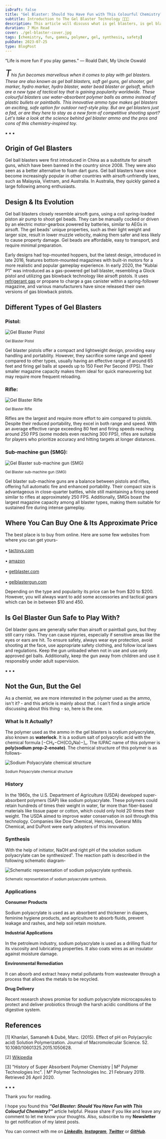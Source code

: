```yaml
---
isDraft: false
title: "Gel Blaster: Should You Have Fun with This Colourful Chemistry?"
subtitle: Introduction to The Gel Blaster Technology 🔫🔫🔫
description: This article will discuss what is gel blasters, is gel blaster safe, how much is gell blaster worth, where one can buy a gel blaster, chemistry behind its gel and so on..
duration: 7 Min Read
cover: ./gel-blaster-cover.jpg
tags: [chemistry, fun, games, polymer, gel, synthesis, safety]
pubDate: 2023-07-25
type: BlogPost
---
```

<div>
<div class="biggerParagraph">
“Life is more fun if you play games.” ― Roald Dahl, My Uncle Oswald
</div>

_<span style="font-size:30px;">T</span>his fun becomes marvellous when it comes to play with gel blasters. These are also known as gel ball blasters, soft gel guns, gel shooter, gel marker, hydro marker, hydro blaster, water bead blaster or gelsoft, which are a new type of tactical toy that is gaining popularity worldwide. These colourful blasters use water-absorbent polymer balls as ammo instead of plastic bullets or paintballs. This innovative ammo type makes gel blasters an exciting, safe option for outdoor nerf-style play. But are gel blasters just a fad, or are they here to stay as a new form of competitive shooting sport? Let's take a look at the science behind gel blaster ammo and the pros and cons of this chemistry-inspired toy._

<p class="sectionDivider">⁕ ⁕ ⁕</p>

## Origin of Gel Blasters
Gel ball blasters were first introduced in China as a substitute for airsoft guns, which have been banned in the country since 2008. They were also seen as a better alternative to foam dart guns. Gel ball blasters have since become increasingly popular in other countries with airsoft-unfriendly laws, such as Malaysia, Vietnam, and Australia. In Australia, they quickly gained a large following among enthusiasts.

## Design & Its Evolution
Gel ball blasters closely resemble airsoft guns, using a coil spring-loaded piston air pump to shoot gel beads. They can be manually cocked or driven by an electric motor-gearbox powered by batteries, similar to AEGs in airsoft. The gel beads' unique properties, such as their light weight and larger size, result in lower muzzle velocity, making them safer and less likely to cause property damage. Gel beads are affordable, easy to transport, and require minimal preparation. 

Early designs had top-mounted hoppers, but the latest design, introduced in late 2016, features bottom-mounted magazines with built-in motors for a more realistic and popular gameplay experience. In early 2020, the "Kublai P1" was introduced as a gas-powered gel ball blaster, resembling a Glock pistol and utilizing gas blowback technology like airsoft pistols. It uses [refrigerant gas](https://en.wikipedia.org/wiki/Refrigerant_gas) or propane to charge a gas canister within a spring-follower magazine, and various manufacturers have since released their own versions of gas blowback pistols.

## Different Types of Gel Blasters
### Pistol: 

<div><div>

![Gel Blaster Pistol](./figures/pistol.jpg)

<sup>Gel Blaster Pistol</sup>

</div></div>

Gel blaster pistols offer a compact and lightweight design, providing easy handling and portability. However, they sacrifice some range and speed compared to other types, usually having an effective range of around 65 feet and firing gel balls at speeds up to 150 Feet Per Second (FPS). Their smaller magazine capacity makes them ideal for quick maneuvering but may require more frequent reloading.

### Rifle: 

<div><div>

![Gel Blaster Rifle](./figures/rifle.jpg)

<sup>Gel Blaster Rifle</sup>

</div></div>

Rifles are the largest and require more effort to aim compared to pistols. Despite their reduced portability, they excel in both range and speed. With an average effective range exceeding 80 feet and firing speeds reaching around 250 FPS (some models even reaching 300 FPS), rifles are suitable for players who prioritize accuracy and hitting targets at longer distances.

### Sub-machine gun (SMG): 

<div><div>

![Gel Blaster sub-machine gun (SMG)](./figures/smg.jpg)

<sup>Gel Blaster sub-machine gun (SMG)</sup>

</div></div>

Gel blaster sub-machine guns are a balance between pistols and rifles, offering full automatic fire and enhanced portability. Their compact size is advantageous in close-quarter battles, while still maintaining a firing speed similar to rifles at approximately 250 FPS. Additionally, SMGs boast the largest magazine capacity among all blaster types, making them suitable for sustained fire during intense gameplay.

## Where You Can Buy One & Its Approximate Price
The best place is to buy from online. Here are some few websites from where you can get yours-<br></br>
• [tactoys.com](https://www.tactoys.com/)<br></br>
• [amazon](https://www.amazon.com/)<br></br>
• [getblaster.com](https://gelblaster.com/)<br></br>
• [gelblastergun.com](https://gelblastergun.com/)

Depending on the type and popularity its price can be from $20 to $200. However, you will always want to add some accessories and tactical gears which can be in between $10 and 450.

## Is Gel Blaster Gun Safe to Play With?
Gel blaster guns are generally safer than airsoft or paintball guns, but they still carry risks. They can cause injuries, especially if sensitive areas like the eyes or ears are hit. To ensure safety, always wear eye protection, avoid shooting at the face, use appropriate safety clothing, and follow local laws and regulations. Keep the gun unloaded when not in use and use only approved gel balls. Additionally, keep the gun away from children and use it responsibly under adult supervision.

<p class="sectionDivider">⁕ ⁕ ⁕</p>

## Not the Gun, But the Gel
As a chemist, we are more interested in the polymer used as the ammo, isn't it? - and this article is mainly about that. I can't find a single article discussing about this thing - so, here is the one. 
### What Is It Actually?
The polymer used as the ammo in the gel blasters is sodium polyacrylate, also known as **waterlock**. It is a sodium salt of polyacrylic acid with the chemical formula [−CH₂−CH(CO₂Na)−]ₙ. The IUPAC name of this polymer is **poly(sodium prop-2-enoate)**. The chemical structure of this polymer is as follows-

<div><div>

![Sodium Polyacrylate chemical structure](./figures/sodium-polyacrylate.jpg)

<sup>Sodium Polyacrylate chemical structure</sup>

</div></div>

### History
In the 1960s, the U.S. Department of Agriculture (USDA) developed super-absorbent polymers (SAP) like sodium polyacrylate. These polymers could retain hundreds of times their weight in water, far more than fiber-based materials like tissue paper or cotton, which could only hold 20 times their weight. The USDA aimed to improve water conservation in soil through this technology. Companies like Dow Chemical, Hercules, General Mills Chemical, and DuPont were early adopters of this innovation. 

### Synthesis
With the help of initiator, NaOH and right pH of the solution sodium polyacrylate can be synthesized¹. The reaction path is described in the following schematic diagram-

<div><div>

![Schematic representation of sodium polyacrylate synthesis.](./figures/synthesis-of-polysodium-acrylate.png)

<sup>Schematic representation of sodium polyacrylate synthesis.</sup>

</div></div>

### Applications
**Consumer Products**<br></br>
Sodium polyacrylate is used as an absorbent and thickener in diapers, feminine hygiene products, and agriculture to absorb fluids, prevent leakage and rashes, and help soil retain moisture.

**Industrial Applications**<br></br>
In the petroleum industry, sodium polyacrylate is used as a drilling fluid for its viscosity and lubricating properties. It also coats wires as an insulator against moisture damage.

**Environmental Remediation**<br></br>
It can absorb and extract heavy metal pollutants from wastewater through a process that allows the metals to be recycled.

**Drug Delivery**<br></br>
Recent research shows promise for sodium polyacrylate microcapsules to protect and deliver probiotics through the harsh acidic conditions of the digestive system.

## References
[1] Khanlari, Samaneh & Dubé, Marc. (2015). Effect of pH on Poly(acrylic acid) Solution Polymerization. Journal of Macromolecular Science. 52. 10.1080/10601325.2015.1050628. 

[2] [Wikipedia](https://en.wikipedia.org/wiki/Gel_blaster)

[3] "History of Super Absorbent Polymer Chemistry | M² Polymer Technologies Inc". | M² Polymer Technologies Inc. 21 February 2019. Retrieved 26 April 2020.

<p class="sectionDivider">⁕ ⁕ ⁕</p>

<div class="citationBlockquote">
Thank you for reading.

I hope you found this **_“Gel Blaster: Should You Have Fun with This Colourful Chemistry?”_** article helpful. Please share if you like and leave any comment to let me know your thoughts. Also, subscribe to my **Newsletter** to get notification of my latest posts.

You can connect with me on <i><b><a href="https://www.linkedin.com/in/aritraroy24/" target="_blank">LinkedIn</a></b></i>, <i><b><a href="https://twitter.com/royaritra24" target="_blank">Instagram</a></b></i>, <i><b><a href="https://twitter.com/aritraroy24" target="_blank">Twitter</a></b></i> or <i><b><a href="https://github.com/aritraroy24" target="_blank">GitHub</a></b></i>.

</div>

</div>